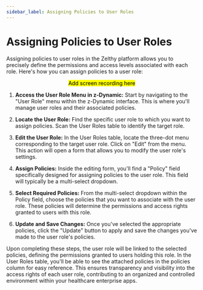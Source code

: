 ```yaml
---
sidebar_label: Assigning Policies to User Roles
---
```


# Assigning Policies to User Roles

Assigning policies to user roles in the Zelthy platform allows you to precisely define the permissions and access levels associated with each role. Here's how you can assign policies to a user role:

<center> <mark> Add screen recording here </mark> </center>

1. **Access the User Role Menu in z-Dynamic:**
   Start by navigating to the "User Role" menu within the z-Dynamic interface. This is where you'll manage user roles and their associated policies.

2. **Locate the User Role:**
   Find the specific user role to which you want to assign policies. Scan the User Roles table to identify the target role.

3. **Edit the User Role:**
   In the User Roles table, locate the three-dot menu corresponding to the target user role. Click on "Edit" from the menu. This action will open a form that allows you to modify the user role's settings.

4. **Assign Policies:**
   Inside the editing form, you'll find a "Policy" field specifically designed for assigning policies to the user role. This field will typically be a multi-select dropdown.

5. **Select Required Policies:**
   From the multi-select dropdown within the Policy field, choose the policies that you want to associate with the user role. These policies will determine the permissions and access rights granted to users with this role.

6. **Update and Save Changes:**
   Once you've selected the appropriate policies, click the "Update" button to apply and save the changes you've made to the user role's policies.

Upon completing these steps, the user role will be linked to the selected policies, defining the permissions granted to users holding this role. In the User Roles table, you'll be able to see the attached policies in the policies column for easy reference. This ensures transparency and visibility into the access rights of each user role, contributing to an organized and controlled environment within your healthcare enterprise apps.